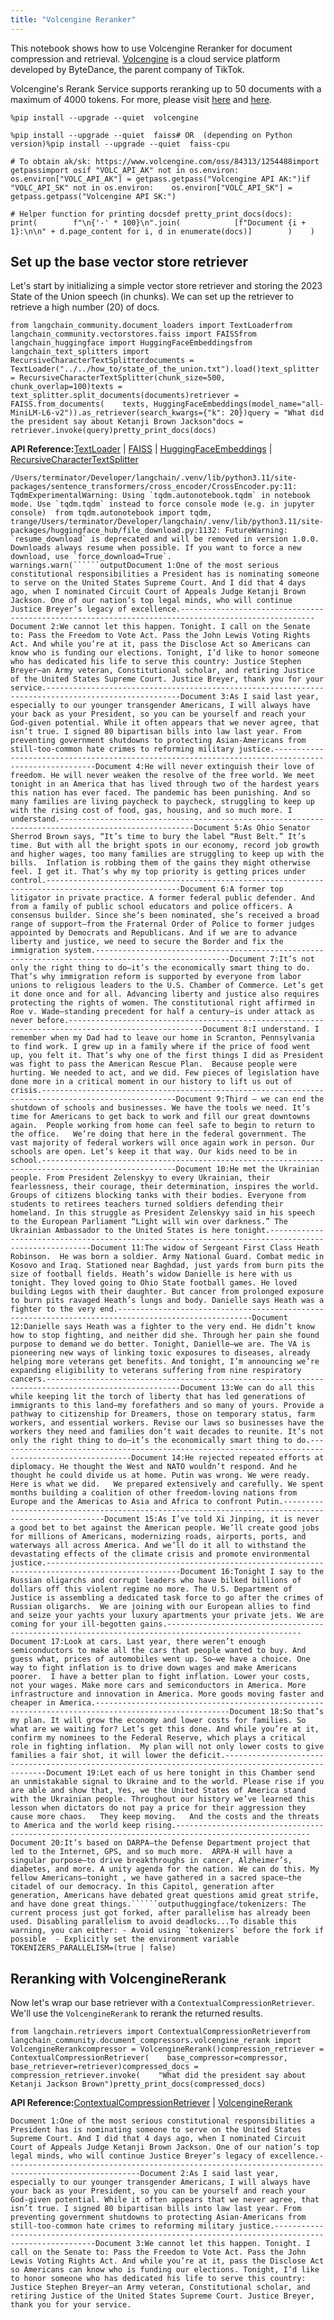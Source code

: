 ```yaml
---
title: "Volcengine Reranker"
---
```


This notebook shows how to use Volcengine Reranker for document compression and retrieval. [Volcengine](https://www.volcengine.com/) is a cloud service platform developed by ByteDance, the parent company of TikTok.

Volcengine's Rerank Service supports reranking up to 50 documents with a maximum of 4000 tokens. For more, please visit [here](https://www.volcengine.com/oss/84313/1254474) and [here](https://www.volcengine.com/oss/84313/1254605).

```
%pip install --upgrade --quiet  volcengine
```

```
%pip install --upgrade --quiet  faiss# OR  (depending on Python version)%pip install --upgrade --quiet  faiss-cpu
```

```
# To obtain ak/sk: https://www.volcengine.com/oss/84313/1254488import getpassimport osif "VOLC_API_AK" not in os.environ:    os.environ["VOLC_API_AK"] = getpass.getpass("Volcengine API AK:")if "VOLC_API_SK" not in os.environ:    os.environ["VOLC_API_SK"] = getpass.getpass("Volcengine API SK:")
```

```
# Helper function for printing docsdef pretty_print_docs(docs):    print(        f"\n{'-' * 100}\n".join(            [f"Document {i + 1}:\n\n" + d.page_content for i, d in enumerate(docs)]        )    )
```

## Set up the base vector store retriever

Let's start by initializing a simple vector store retriever and storing the 2023 State of the Union speech (in chunks). We can set up the retriever to retrieve a high number (20) of docs.

```
from langchain_community.document_loaders import TextLoaderfrom langchain_community.vectorstores.faiss import FAISSfrom langchain_huggingface import HuggingFaceEmbeddingsfrom langchain_text_splitters import RecursiveCharacterTextSplitterdocuments = TextLoader("../../how_to/state_of_the_union.txt").load()text_splitter = RecursiveCharacterTextSplitter(chunk_size=500, chunk_overlap=100)texts = text_splitter.split_documents(documents)retriever = FAISS.from_documents(    texts, HuggingFaceEmbeddings(model_name="all-MiniLM-L6-v2")).as_retriever(search_kwargs={"k": 20})query = "What did the president say about Ketanji Brown Jackson"docs = retriever.invoke(query)pretty_print_docs(docs)
```

**API Reference:**[TextLoader](https://python.langchain.com/api_reference/community/document_loaders/langchain_community.document_loaders.text.TextLoader.html) | [FAISS](https://python.langchain.com/api_reference/community/vectorstores/langchain_community.vectorstores.faiss.FAISS.html) | [HuggingFaceEmbeddings](https://python.langchain.com/api_reference/huggingface/embeddings/langchain_huggingface.embeddings.huggingface.HuggingFaceEmbeddings.html) | [RecursiveCharacterTextSplitter](https://python.langchain.com/api_reference/text_splitters/character/langchain_text_splitters.character.RecursiveCharacterTextSplitter.html)

```````
/Users/terminator/Developer/langchain/.venv/lib/python3.11/site-packages/sentence_transformers/cross_encoder/CrossEncoder.py:11: TqdmExperimentalWarning: Using `tqdm.autonotebook.tqdm` in notebook mode. Use `tqdm.tqdm` instead to force console mode (e.g. in jupyter console)  from tqdm.autonotebook import tqdm, trange/Users/terminator/Developer/langchain/.venv/lib/python3.11/site-packages/huggingface_hub/file_download.py:1132: FutureWarning: `resume_download` is deprecated and will be removed in version 1.0.0. Downloads always resume when possible. If you want to force a new download, use `force_download=True`.  warnings.warn(``````outputDocument 1:One of the most serious constitutional responsibilities a President has is nominating someone to serve on the United States Supreme Court. And I did that 4 days ago, when I nominated Circuit Court of Appeals Judge Ketanji Brown Jackson. One of our nation’s top legal minds, who will continue Justice Breyer’s legacy of excellence.----------------------------------------------------------------------------------------------------Document 2:We cannot let this happen. Tonight. I call on the Senate to: Pass the Freedom to Vote Act. Pass the John Lewis Voting Rights Act. And while you’re at it, pass the Disclose Act so Americans can know who is funding our elections. Tonight, I’d like to honor someone who has dedicated his life to serve this country: Justice Stephen Breyer—an Army veteran, Constitutional scholar, and retiring Justice of the United States Supreme Court. Justice Breyer, thank you for your service.----------------------------------------------------------------------------------------------------Document 3:As I said last year, especially to our younger transgender Americans, I will always have your back as your President, so you can be yourself and reach your God-given potential. While it often appears that we never agree, that isn’t true. I signed 80 bipartisan bills into law last year. From preventing government shutdowns to protecting Asian-Americans from still-too-common hate crimes to reforming military justice.----------------------------------------------------------------------------------------------------Document 4:He will never extinguish their love of freedom. He will never weaken the resolve of the free world. We meet tonight in an America that has lived through two of the hardest years this nation has ever faced. The pandemic has been punishing. And so many families are living paycheck to paycheck, struggling to keep up with the rising cost of food, gas, housing, and so much more. I understand.----------------------------------------------------------------------------------------------------Document 5:As Ohio Senator Sherrod Brown says, “It’s time to bury the label “Rust Belt.” It’s time. But with all the bright spots in our economy, record job growth and higher wages, too many families are struggling to keep up with the bills.  Inflation is robbing them of the gains they might otherwise feel. I get it. That’s why my top priority is getting prices under control.----------------------------------------------------------------------------------------------------Document 6:A former top litigator in private practice. A former federal public defender. And from a family of public school educators and police officers. A consensus builder. Since she’s been nominated, she’s received a broad range of support—from the Fraternal Order of Police to former judges appointed by Democrats and Republicans. And if we are to advance liberty and justice, we need to secure the Border and fix the immigration system.----------------------------------------------------------------------------------------------------Document 7:It’s not only the right thing to do—it’s the economically smart thing to do. That’s why immigration reform is supported by everyone from labor unions to religious leaders to the U.S. Chamber of Commerce. Let’s get it done once and for all. Advancing liberty and justice also requires protecting the rights of women. The constitutional right affirmed in Roe v. Wade—standing precedent for half a century—is under attack as never before.----------------------------------------------------------------------------------------------------Document 8:I understand. I remember when my Dad had to leave our home in Scranton, Pennsylvania to find work. I grew up in a family where if the price of food went up, you felt it. That’s why one of the first things I did as President was fight to pass the American Rescue Plan.  Because people were hurting. We needed to act, and we did. Few pieces of legislation have done more in a critical moment in our history to lift us out of crisis.----------------------------------------------------------------------------------------------------Document 9:Third – we can end the shutdown of schools and businesses. We have the tools we need. It’s time for Americans to get back to work and fill our great downtowns again.  People working from home can feel safe to begin to return to the office.   We’re doing that here in the federal government. The vast majority of federal workers will once again work in person. Our schools are open. Let’s keep it that way. Our kids need to be in school.----------------------------------------------------------------------------------------------------Document 10:He met the Ukrainian people. From President Zelenskyy to every Ukrainian, their fearlessness, their courage, their determination, inspires the world. Groups of citizens blocking tanks with their bodies. Everyone from students to retirees teachers turned soldiers defending their homeland. In this struggle as President Zelenskyy said in his speech to the European Parliament “Light will win over darkness.” The Ukrainian Ambassador to the United States is here tonight.----------------------------------------------------------------------------------------------------Document 11:The widow of Sergeant First Class Heath Robinson.  He was born a soldier. Army National Guard. Combat medic in Kosovo and Iraq. Stationed near Baghdad, just yards from burn pits the size of football fields. Heath’s widow Danielle is here with us tonight. They loved going to Ohio State football games. He loved building Legos with their daughter. But cancer from prolonged exposure to burn pits ravaged Heath’s lungs and body. Danielle says Heath was a fighter to the very end.----------------------------------------------------------------------------------------------------Document 12:Danielle says Heath was a fighter to the very end. He didn’t know how to stop fighting, and neither did she. Through her pain she found purpose to demand we do better. Tonight, Danielle—we are. The VA is pioneering new ways of linking toxic exposures to diseases, already helping more veterans get benefits. And tonight, I’m announcing we’re expanding eligibility to veterans suffering from nine respiratory cancers.----------------------------------------------------------------------------------------------------Document 13:We can do all this while keeping lit the torch of liberty that has led generations of immigrants to this land—my forefathers and so many of yours. Provide a pathway to citizenship for Dreamers, those on temporary status, farm workers, and essential workers. Revise our laws so businesses have the workers they need and families don’t wait decades to reunite. It’s not only the right thing to do—it’s the economically smart thing to do.----------------------------------------------------------------------------------------------------Document 14:He rejected repeated efforts at diplomacy. He thought the West and NATO wouldn’t respond. And he thought he could divide us at home. Putin was wrong. We were ready.  Here is what we did.   We prepared extensively and carefully. We spent months building a coalition of other freedom-loving nations from Europe and the Americas to Asia and Africa to confront Putin.----------------------------------------------------------------------------------------------------Document 15:As I’ve told Xi Jinping, it is never a good bet to bet against the American people. We’ll create good jobs for millions of Americans, modernizing roads, airports, ports, and waterways all across America. And we’ll do it all to withstand the devastating effects of the climate crisis and promote environmental justice.----------------------------------------------------------------------------------------------------Document 16:Tonight I say to the Russian oligarchs and corrupt leaders who have bilked billions of dollars off this violent regime no more. The U.S. Department of Justice is assembling a dedicated task force to go after the crimes of Russian oligarchs.  We are joining with our European allies to find and seize your yachts your luxury apartments your private jets. We are coming for your ill-begotten gains.----------------------------------------------------------------------------------------------------Document 17:Look at cars. Last year, there weren’t enough semiconductors to make all the cars that people wanted to buy. And guess what, prices of automobiles went up. So—we have a choice. One way to fight inflation is to drive down wages and make Americans poorer.  I have a better plan to fight inflation. Lower your costs, not your wages. Make more cars and semiconductors in America. More infrastructure and innovation in America. More goods moving faster and cheaper in America.----------------------------------------------------------------------------------------------------Document 18:So that’s my plan. It will grow the economy and lower costs for families. So what are we waiting for? Let’s get this done. And while you’re at it, confirm my nominees to the Federal Reserve, which plays a critical role in fighting inflation.  My plan will not only lower costs to give families a fair shot, it will lower the deficit.----------------------------------------------------------------------------------------------------Document 19:Let each of us here tonight in this Chamber send an unmistakable signal to Ukraine and to the world. Please rise if you are able and show that, Yes, we the United States of America stand with the Ukrainian people. Throughout our history we’ve learned this lesson when dictators do not pay a price for their aggression they cause more chaos.   They keep moving.   And the costs and the threats to America and the world keep rising.----------------------------------------------------------------------------------------------------Document 20:It’s based on DARPA—the Defense Department project that led to the Internet, GPS, and so much more.  ARPA-H will have a singular purpose—to drive breakthroughs in cancer, Alzheimer’s, diabetes, and more. A unity agenda for the nation. We can do this. My fellow Americans—tonight , we have gathered in a sacred space—the citadel of our democracy. In this Capitol, generation after generation, Americans have debated great questions amid great strife, and have done great things.``````outputhuggingface/tokenizers: The current process just got forked, after parallelism has already been used. Disabling parallelism to avoid deadlocks...To disable this warning, you can either:	- Avoid using `tokenizers` before the fork if possible	- Explicitly set the environment variable TOKENIZERS_PARALLELISM=(true | false)
```````

## Reranking with VolcengineRerank

Now let's wrap our base retriever with a `ContextualCompressionRetriever`. We'll use the `VolcengineRerank` to rerank the returned results.

```
from langchain.retrievers import ContextualCompressionRetrieverfrom langchain_community.document_compressors.volcengine_rerank import VolcengineRerankcompressor = VolcengineRerank()compression_retriever = ContextualCompressionRetriever(    base_compressor=compressor, base_retriever=retriever)compressed_docs = compression_retriever.invoke(    "What did the president say about Ketanji Jackson Brown")pretty_print_docs(compressed_docs)
```

**API Reference:**[ContextualCompressionRetriever](https://python.langchain.com/api_reference/langchain/retrievers/langchain.retrievers.contextual_compression.ContextualCompressionRetriever.html) | [VolcengineRerank](https://python.langchain.com/api_reference/community/document_compressors/langchain_community.document_compressors.volcengine_rerank.VolcengineRerank.html)

```
Document 1:One of the most serious constitutional responsibilities a President has is nominating someone to serve on the United States Supreme Court. And I did that 4 days ago, when I nominated Circuit Court of Appeals Judge Ketanji Brown Jackson. One of our nation’s top legal minds, who will continue Justice Breyer’s legacy of excellence.----------------------------------------------------------------------------------------------------Document 2:As I said last year, especially to our younger transgender Americans, I will always have your back as your President, so you can be yourself and reach your God-given potential. While it often appears that we never agree, that isn’t true. I signed 80 bipartisan bills into law last year. From preventing government shutdowns to protecting Asian-Americans from still-too-common hate crimes to reforming military justice.----------------------------------------------------------------------------------------------------Document 3:We cannot let this happen. Tonight. I call on the Senate to: Pass the Freedom to Vote Act. Pass the John Lewis Voting Rights Act. And while you’re at it, pass the Disclose Act so Americans can know who is funding our elections. Tonight, I’d like to honor someone who has dedicated his life to serve this country: Justice Stephen Breyer—an Army veteran, Constitutional scholar, and retiring Justice of the United States Supreme Court. Justice Breyer, thank you for your service.
```
